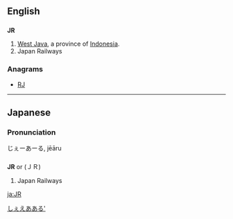 ==English==

==={{abbreviation-old|en}}===
'''JR'''

# [[West Java]], a province of [[Indonesia]].
# Japan Railways

===Anagrams===
* [[RJ#English|RJ]]

----

==Japanese==

===Pronunciation===
じぇーあーる, jēāru

==={{abbreviation-old|ja}}===
'''JR''' or (ＪＲ)

# Japan Railways

[[Category:Japanese nouns|しぇえあある']]

[[ja:JR]]